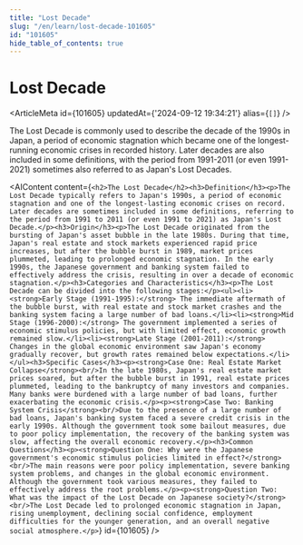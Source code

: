 ```yaml
---
title: "Lost Decade"
slug: "/en/learn/lost-decade-101605"
id: "101605"
hide_table_of_contents: true
---
```



# Lost Decade

<ArticleMeta id={101605} updatedAt={'2024-09-12 19:34:21'} alias={`[]`} />
<div className='border-solid border-b border-t-0 my-4 border-[var(--ifm-color-gray-300)]' />

The Lost Decade is commonly used to describe the decade of the 1990s in Japan, a period of economic stagnation which became one of the longest-running economic crises in recorded history. Later decades are also included in some definitions, with the period from 1991-2011 (or even 1991-2021) sometimes also referred to as Japan's Lost Decades.

<AIContent content={`<h2>The Lost Decade</h2><h3>Definition</h3><p>The Lost Decade typically refers to Japan's 1990s, a period of economic stagnation and one of the longest-lasting economic crises on record. Later decades are sometimes included in some definitions, referring to the period from 1991 to 2011 (or even 1991 to 2021) as Japan's Lost Decade.</p><h3>Origin</h3><p>The Lost Decade originated from the bursting of Japan's asset bubble in the late 1980s. During that time, Japan's real estate and stock markets experienced rapid price increases, but after the bubble burst in 1989, market prices plummeted, leading to prolonged economic stagnation. In the early 1990s, the Japanese government and banking system failed to effectively address the crisis, resulting in over a decade of economic stagnation.</p><h3>Categories and Characteristics</h3><p>The Lost Decade can be divided into the following stages:</p><ul><li><strong>Early Stage (1991-1995):</strong> The immediate aftermath of the bubble burst, with real estate and stock market crashes and the banking system facing a large number of bad loans.</li><li><strong>Mid Stage (1996-2000):</strong> The government implemented a series of economic stimulus policies, but with limited effect, economic growth remained slow.</li><li><strong>Late Stage (2001-2011):</strong> Changes in the global economic environment saw Japan's economy gradually recover, but growth rates remained below expectations.</li></ul><h3>Specific Cases</h3><p><strong>Case One: Real Estate Market Collapse</strong><br/>In the late 1980s, Japan's real estate market prices soared, but after the bubble burst in 1991, real estate prices plummeted, leading to the bankruptcy of many investors and companies. Many banks were burdened with a large number of bad loans, further exacerbating the economic crisis.</p><p><strong>Case Two: Banking System Crisis</strong><br/>Due to the presence of a large number of bad loans, Japan's banking system faced a severe credit crisis in the early 1990s. Although the government took some bailout measures, due to poor policy implementation, the recovery of the banking system was slow, affecting the overall economic recovery.</p><h3>Common Questions</h3><p><strong>Question One: Why were the Japanese government's economic stimulus policies limited in effect?</strong><br/>The main reasons were poor policy implementation, severe banking system problems, and changes in the global economic environment. Although the government took various measures, they failed to effectively address the root problems.</p><p><strong>Question Two: What was the impact of the Lost Decade on Japanese society?</strong><br/>The Lost Decade led to prolonged economic stagnation in Japan, rising unemployment, declining social confidence, employment difficulties for the younger generation, and an overall negative social atmosphere.</p>`} id={101605} />
